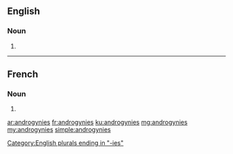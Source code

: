 ==English==

===Noun===
{{head|en|plural}}

# {{plural of|androgyny|lang=en|nocat=1}}

[[Category:English plurals ending in "-ies"]]

----

==French==

===Noun===
{{head|fr|plural}}

# {{plural of|androgynie|lang=fr|nocat=1}}

[[ar:androgynies]]
[[fr:androgynies]]
[[ku:androgynies]]
[[mg:androgynies]]
[[my:androgynies]]
[[simple:androgynies]]